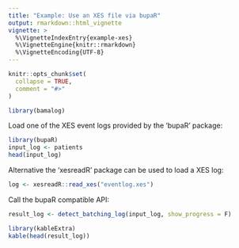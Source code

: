 ```yaml
---
title: "Example: Use an XES file via bupaR"
output: rmarkdown::html_vignette
vignette: >
  %\VignetteIndexEntry{example-xes}
  %\VignetteEngine{knitr::rmarkdown}
  %\VignetteEncoding{UTF-8}
---
```


```r
knitr::opts_chunk$set(
  collapse = TRUE,
  comment = "#>"
)
```

```r
library(bamalog)
```


Load one of the XES event logs  provided by the 'bupaR' package:
```r
library(bupaR)
input_log <- patients
head(input_log)
```

Alternative the 'xesreadR' package can be used to load a XES log:
```r
log <- xesreadR::read_xes("eventlog.xes")
```

Call the bupaR compatible API:
```r
result_log <- detect_batching_log(input_log, show_progress = F)
```
```r
library(kableExtra)
kable(head(result_log))
```

